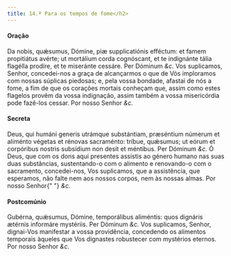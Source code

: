 ```yaml
---
title: 14.ª Para os tempos de fome</h2>
---
```


<h4 class="text-center">Oração</h4>
<div class="grid grid-cols-2 gap-5">
  <span class="text-justify">
    Da nobis, quǽsumus, Dómine, piæ supplicatiónis efféctum: et famem
    propitiátus avérte; ut mortálium corda cognóscant, et te indignánte tália
    flagélla prodíre, et te miseránte cessáre. Per Dóminum <em>&c.</em>
  </span>
  <span class="text-justify">
    Vos suplicamos, Senhor, concedei-nos a graça de alcançarmos o que de Vós
    imploramos com nossas súplicas piedosas; e, pela vossa bondade, afastai de
    nós a fome, a fim de que os corações mortais conheçam que, assim como estes
    flagelos provêm da vossa indignação, assim também a vossa misericórdia pode
    fazê-los cessar. Por nosso Senhor <em>&c.</em>
  </span>
</div>

<h4 class="text-center">Secreta</h4>
<div class="grid grid-cols-2 gap-5">
  <span class="text-justify">
    Deus, qui humáni generis utrámque substántiam, præséntium númerum et
    aliménto végetas et rénovas sacraménto: tríbue, quǽsumus; ut eórum et
    corpóribus nostris subsídium non desit et méntibus. Per Dóminum <em>&c.</em>
  </span>
  <span class="text-justify">
    Ó Deus, que com os dons aqui presentes assistis ao género humano nas suas
    duas substâncias, sustentando-o com o alimento e renovando-o com o
    sacramento, concedei-nos, Vos suplicamos, que a assistência, que esperamos,
    não falte nem aos nossos corpos, nem às nossas almas. Por nosso Senhor{" "}
    <em>&c.</em>
  </span>
</div>

<h4 class="text-center">Postcomúnio</h4>
<div class="grid grid-cols-2 gap-5">
  <span class="text-justify">
    Gubérna, quǽsumus, Dómine, temporálibus aliméntis: quos dignáris ætérnis
    informáre mystériis. Per Dóminum <em>&c.</em>
  </span>
  <span class="text-justify">
    Vos suplicamos, Senhor, dignai-Vos manifestar a vossa providência,
    concedendo os alimentos temporais àqueles que Vos dignastes robustecer com
    mystérios eternos. Por nosso Senhor <em>&c.</em>
  </span>
</div>
